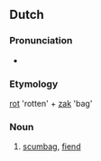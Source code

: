 ==Dutch==

===Pronunciation===
* {{audio|nl-rotzak.ogg|rotzak|lang=nl}}

===Etymology===
[[rot]] 'rotten' + [[zak]] 'bag'

===Noun===
{{nl-noun|m|-en|rotzakje}}

# [[scumbag]], [[fiend]]